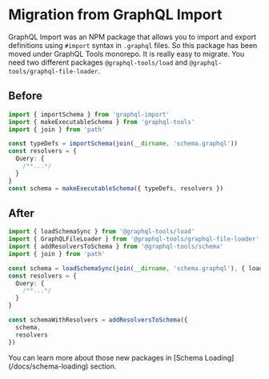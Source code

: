 
# Migration from GraphQL Import

GraphQL Import was an NPM package that allows you to import and export definitions using `#import` syntax in `.graphql` files. So this package has been moved under GraphQL Tools monorepo. It is really easy to migrate. You need two different packages `@graphql-tools/load` and `@graphql-tools/graphql-file-loader`.

## Before

```ts
import { importSchema } from 'graphql-import'
import { makeExecutableSchema } from 'graphql-tools'
import { join } from 'path'

const typeDefs = importSchema(join(__dirname, 'schema.graphql'))
const resolvers = {
  Query: {
    /**...*/
  }
}
const schema = makeExecutableSchema({ typeDefs, resolvers })
```

## After

```ts
import { loadSchemaSync } from '@graphql-tools/load'
import { GraphQLFileLoader } from '@graphql-tools/graphql-file-loader'
import { addResolversToSchema } from '@graphql-tools/schema'
import { join } from 'path'

const schema = loadSchemaSync(join(__dirname, 'schema.graphql'), { loaders: [new GraphQLFileLoader()] })
const resolvers = {
  Query: {
    /**...*/
  }
}

const schemaWithResolvers = addResolversToSchema({
  schema,
  resolvers
})
```

<Callout type="info">
  You can learn more about those new packages in [Schema Loading](/docs/schema-loading) section.
</Callout>
